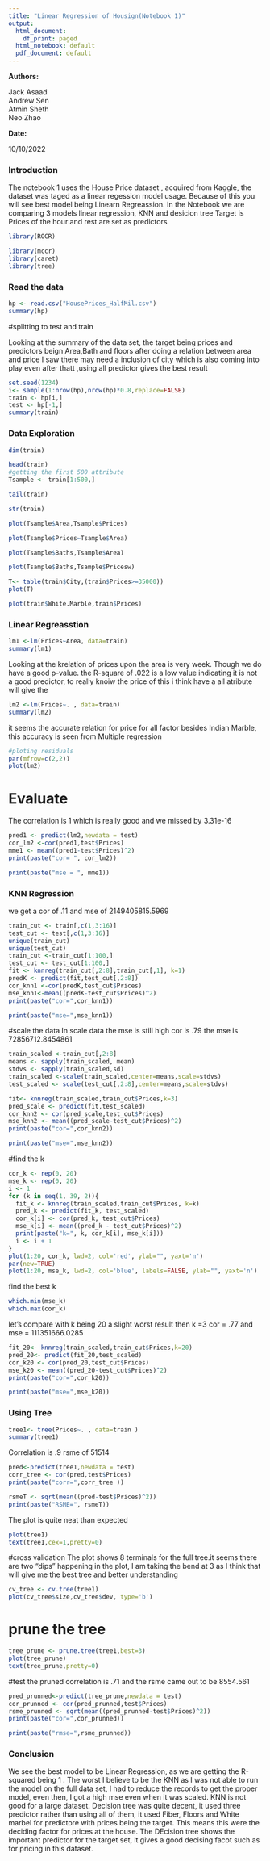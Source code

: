 ```yaml
---
title: "Linear Regression of Housign(Notebook 1)"
output:
  html_document:
    df_print: paged
  html_notebook: default
  pdf_document: default
---
```


**Authors:**

Jack Asaad  
Andrew Sen  
Atmin Sheth  
Neo Zhao

**Date:**

10/10/2022

### Introduction 
The notebook 1 uses the House Price dataset , acquired from Kaggle, the dataset was taged as a linear regession model usage. Because of this you will see best model being Linearn Regreassion.
In the Notebook we are comparing 3 models linear regression, KNN and desicion tree
Target is Prices of the hour and rest are set as predictors
```r
library(ROCR)
```

```r
library(mccr)
library(caret)
library(tree)
```
### Read the data
```r
hp <- read.csv("HousePrices_HalfMil.csv")
summary(hp)
```


#splitting to test and train

Looking at the summary of the data set, the target being prices and predictors beign Area,Bath and floors after doing a relation between area and price I saw there may need a inclusion of city which is also coming into play
even after thatt ,using all predictor gives the best result
```r
set.seed(1234)
i<- sample(1:nrow(hp),nrow(hp)*0.8,replace=FALSE)
train <- hp[i,]
test <- hp[-1,]
summary(train)
```

### Data Exploration

```r
dim(train)
```

```r
head(train)
#getting the first 500 attribute 
Tsample <- train[1:500,]
```

```r
tail(train)
```

```r
str(train)
```

```r
plot(Tsample$Area,Tsample$Prices)
```

```r
plot(Tsample$Prices~Tsample$Area)
```

```r
plot(Tsample$Baths,Tsample$Area)
```

```r
plot(Tsample$Baths,Tsample$Pricesw)
```

```r
T<- table(train$City,(train$Prices>=35000))
plot(T)

```

```r
plot(train$White.Marble,train$Prices)
```
### Linear Regreasstion 
```r
lm1 <-lm(Prices~Area, data=train)
summary(lm1)
```

Looking at the krelation of prices upon the area is very week. Though we do have a good p-value. the R-square of .022 is a low value indicating it is not a good predictor, to really knoiw the price of this i think have a all atribute will give the

```r
lm2 <-lm(Prices~. , data=train)
summary(lm2)
```

it seems the accurate relation for price for all factor besides Indian Marble, this accuracy is seen from Multiple regression

```r
#ploting residuals 
par(mfrow=c(2,2))
plot(lm2)

```

# Evaluate
The correlation is 1 which is really good 
and we missed by 3.31e-16
```r
pred1 <- predict(lm2,newdata = test)
cor_lm2 <-cor(pred1,test$Prices)
mme1 <- mean((pred1-test$Prices)^2)
print(paste("cor= ", cor_lm2))
```

```r

print(paste("mse = ", mme1))
```


### KNN Regression
we get a cor of .11
and mse of 2149405815.5969
```r
train_cut <- train[,c(1,3:16)]
test_cut <- test[,c(1,3:16)]
unique(train_cut)
unique(test_cut)
train_cut <-train_cut[1:100,]
test_cut <- test_cut[1:100,]
fit <- knnreg(train_cut[,2:8],train_cut[,1], k=1)
predK <- predict(fit,test_cut[,2:8])
cor_knn1 <-cor(predK,test_cut$Prices)
mse_knn1<-mean((predK-test_cut$Prices)^2)
print(paste("cor=",cor_knn1))

```
```r
print(paste("mse=",mse_knn1))
```



#scale the data
In scale data the mse is still high 
cor is .79
the mse is 72856712.8454861
```r
train_scaled <-train_cut[,2:8]
means <- sapply(train_scaled, mean)
stdvs <- sapply(train_scaled,sd)
train_scaled <-scale(train_scaled,center=means,scale=stdvs)
test_scaled <- scale(test_cut[,2:8],center=means,scale=stdvs)

fit<- knnreg(train_scaled,train_cut$Prices,k=3)
pred_scale <- predict(fit,test_scaled)
cor_knn2 <- cor(pred_scale,test_cut$Prices)
mse_knn2 <- mean((pred_scale-test_cut$Prices)^2)
print(paste("cor=",cor_knn2))
```

```r
print(paste("mse=",mse_knn2))
```

#find the k 
```r
cor_k <- rep(0, 20)
mse_k <- rep(0, 20)
i <- 1
for (k in seq(1, 39, 2)){
  fit_k <- knnreg(train_scaled,train_cut$Prices, k=k)
  pred_k <- predict(fit_k, test_scaled)
  cor_k[i] <- cor(pred_k, test_cut$Prices)
  mse_k[i] <- mean((pred_k - test_cut$Prices)^2)
  print(paste("k=", k, cor_k[i], mse_k[i]))
  i <- i + 1
}
plot(1:20, cor_k, lwd=2, col='red', ylab="", yaxt='n')
par(new=TRUE)
plot(1:20, mse_k, lwd=2, col='blue', labels=FALSE, ylab="", yaxt='n')
```

find the best k 
```r
which.min(mse_k)
which.max(cor_k)
```
let's compare with k being 20 a slight worst result then k =3
cor = .77 and mse = 111351666.0285
```r
fit_20<- knnreg(train_scaled,train_cut$Prices,k=20)
pred_20<- predict(fit_20,test_scaled)
cor_k20 <- cor(pred_20,test_cut$Prices)
mse_k20 <- mean((pred_20-test_cut$Prices)^2)
print(paste("cor=",cor_k20))
```
```r
print(paste("mse=",mse_k20))
```


### Using Tree
```r
tree1<- tree(Prices~. , data=train )
summary(tree1)
```

Correlation is .9
rsme of 51514
```r
pred<-predict(tree1,newdata = test)
corr_tree <- cor(pred,test$Prices)
print(paste("corr=",corr_tree ))
```
```r
rsmeT <- sqrt(mean((pred-test$Prices)^2))
print(paste("RSME=", rsmeT))
```
The plot is quite neat than expected 
```r
plot(tree1)
text(tree1,cex=1,pretty=0)
```
#cross validation
The plot shows 8 terminals for the full tree.it seems there are two "dips" happening in the plot,
I am taking the bend at 3 as I think that will give me the best tree and better understanding
```r
cv_tree <- cv.tree(tree1)
plot(cv_tree$size,cv_tree$dev, type='b')
```

# prune the tree

```r
tree_prune <- prune.tree(tree1,best=3)
plot(tree_prune)
text(tree_prune,pretty=0)
```




#test the pruned
correlation is .71 and the rsme came out to be 8554.561
```r
pred_prunned<-predict(tree_prune,newdata = test)
cor_prunned <- cor(pred_prunned,test$Prices)
rsme_prunned <- sqrt(mean((pred_prunned-test$Prices)^2))
print(paste("cor=",cor_prunned))
```
```r
print(paste("rmse=",rsme_prunned))
```

### Conclusion

We see the best model to be Linear Regression, as we are getting the R-squared being 1 . The worst I believe to be the KNN as I was not able to run the model on the full data set, I had to reduce the records to get the proper model, even then, I got a high mse even when it was scaled. KNN is not good for a large dataset. Decision tree was quite decent, it used three predictor rather than using all of them, it used Fiber, Floors and White marbel for predictore with prices being the target. This means this were the deciding factor for prices at the house. The DEcision tree shows the important predictor for the target set, it gives a good decising facot such as for pricing in this dataset.